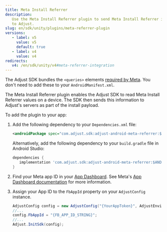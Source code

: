 ```yaml
---
title: Meta Install Referrer
description:
   Use the Meta Install Referrer plugin to send Meta Install Referrer information
   to Adjust.
slug: en/sdk/unity/plugins/meta-referrer-plugin
versions:
   - label: v5
     value: v5
     default: true
   - label: v4
     value: v4
redirects:
   v4: /en/sdk/unity/v4#meta-referrer-integration
---
```


<Callout type="note">

The Adjust SDK bundles the `<queries>` elements [required by Meta](https://developers.facebook.com/docs/app-ads/meta-install-referrer#step-1--add-the-meta-apps). You don't need to add these to your `AndroidManifest.xml`.

</Callout>

The Meta Install Referrer plugin enables the Adjust SDK to read Meta Install Referrer values on a device. The SDK then sends this information to Adjust's servers as part of the install payload.

To add the plugin to your app:

1. Add the following dependency to your `Dependencies.xml` file:

   ```xml
   <androidPackage spec="com.adjust.sdk:adjust-android-meta-referrer:$ANDROID_V5_VERSION"></androidPackage>
   ```

   Alternatively, add the following dependency to your `build.gradle` file in Android Studio:

   ```groovy
   dependencies {
      implementation 'com.adjust.sdk:adjust-android-meta-referrer:$ANDROID_V5_VERSION'
   }
   ```

1. Find your Meta app ID in your [App Dashboard](https://developers.facebook.com/apps). See Meta's [App Dashboard documentation](https://developers.facebook.com/docs/development/create-an-app/app-dashboard) for more information.

1. Assign your App ID to the `FbAppId` property on your `AdjustConfig` instance.

   ```cs
   AdjustConfig config = new AdjustConfig("{YourAppToken}", AdjustEnvironment.Sandbox);
   //...
   config.FbAppId = "{FB_APP_ID_STRING}";
   //...
   Adjust.InitSdk(config);
   ```
